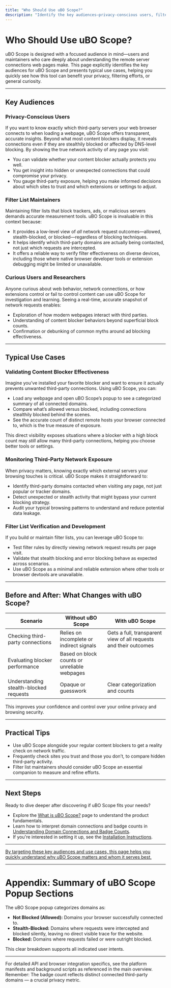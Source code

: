```yaml
---
title: "Who Should Use uBO Scope?"
description: "Identify the key audiences—privacy-conscious users, filter list maintainers, and anyone curious about network requests—and see typical use cases for uBO Scope, including validating blocker effectiveness or monitoring third-party network exposure."
---
```


# Who Should Use uBO Scope?

uBO Scope is designed with a focused audience in mind—users and maintainers who care deeply about understanding the remote server connections web pages make. This page explicitly identifies the key audiences for uBO Scope and presents typical use cases, helping you quickly see how this tool can benefit your privacy, filtering efforts, or general curiosity.

---

## Key Audiences

### Privacy-Conscious Users
If you want to know exactly which third-party servers your web browser connects to when loading a webpage, uBO Scope offers transparent, accurate insights. Beyond what most content blockers display, it reveals connections even if they are stealthily blocked or affected by DNS-level blocking. By showing the true network activity of any page you visit:

- You can validate whether your content blocker actually protects you well.
- You get insight into hidden or unexpected connections that could compromise your privacy.
- You gauge third-party exposure, helping you make informed decisions about which sites to trust and which extensions or settings to adjust.

### Filter List Maintainers
Maintaining filter lists that block trackers, ads, or malicious servers demands accurate measurement tools. uBO Scope is invaluable in this context because:

- It provides a low-level view of *all* network request outcomes—allowed, stealth-blocked, or blocked—regardless of blocking techniques.
- It helps identify which third-party domains are actually being contacted, not just which requests are intercepted.
- It offers a reliable way to verify filter effectiveness on diverse devices, including those where native browser developer tools or extension debugging might be limited or unavailable.

### Curious Users and Researchers
Anyone curious about web behavior, network connections, or how extensions control or fail to control content can use uBO Scope for investigation and learning. Seeing a real-time, accurate snapshot of network requests enables:

- Exploration of how modern webpages interact with third parties.
- Understanding of content blocker behaviors beyond superficial block counts.
- Confirmation or debunking of common myths around ad blocking effectiveness.

---

## Typical Use Cases

### Validating Content Blocker Effectiveness
Imagine you’ve installed your favorite blocker and want to ensure it actually prevents unwanted third-party connections. Using uBO Scope, you can:

- Load any webpage and open uBO Scope’s popup to see a categorized summary of all connected domains.
- Compare what’s allowed versus blocked, including connections stealthily blocked behind the scenes.
- See the accurate count of distinct remote hosts your browser connected to, which is the true measure of exposure.

This direct visibility exposes situations where a blocker with a high block count may *still* allow many third-party connections, helping you choose better tools or settings.

### Monitoring Third-Party Network Exposure
When privacy matters, knowing exactly which external servers your browsing touches is critical. uBO Scope makes it straightforward to:

- Identify third-party domains contacted when visiting any page, not just popular or tracker domains.
- Detect unexpected or stealth activity that might bypass your current blocking strategy.
- Audit your typical browsing patterns to understand and reduce potential data leakage.

### Filter List Verification and Development
If you build or maintain filter lists, you can leverage uBO Scope to:

- Test filter rules by directly viewing network request results per page visit.
- Validate that stealth blocking and error blocking behave as expected across scenarios.
- Use uBO Scope as a minimal and reliable extension where other tools or browser devtools are unavailable.

---

## Before and After: What Changes with uBO Scope?

| Scenario | Without uBO Scope | With uBO Scope |
|----------|------------------|----------------|
| Checking third-party connections | Relies on incomplete or indirect signals | Gets a full, transparent view of all requests and their outcomes
| Evaluating blocker performance | Based on block counts or unreliable webpages
| Understanding stealth-blocked requests | Opaque or guesswork | Clear categorization and counts

This improves your confidence and control over your online privacy and browsing security.

---

## Practical Tips

- Use uBO Scope alongside your regular content blockers to get a reality check on network traffic.
- Frequently check sites you trust and those you don’t, to compare hidden third-party activity.
- Filter list maintainers should consider uBO Scope an essential companion to measure and refine efforts.

---

## Next Steps

Ready to dive deeper after discovering if uBO Scope fits your needs?

- Explore the [What is uBO Scope?](./product-overview) page to understand the product fundamentals.
- Learn how to interpret domain connections and badge counts in [Understanding Domain Connections and Badge Counts](../../guides/interpreting-results/understanding-domain-connections).
- If you're interested in setting it up, see the [Installation Instructions](../../getting-started/essential-setup-guide/installation-instructions).

---

<u>By targeting these key audiences and use cases, this page helps you quickly understand why uBO Scope matters and whom it serves best.</u>

---

# Appendix: Summary of uBO Scope Popup Sections

The uBO Scope popup categorizes domains as:

- **Not Blocked (Allowed):** Domains your browser successfully connected to.
- **Stealth-Blocked:** Domains where requests were intercepted and blocked silently, leaving no direct visible trace for the website.
- **Blocked:** Domains where requests failed or were outright blocked.

This clear breakdown supports all indicated user intents.


---

<Info>
For detailed API and browser integration specifics, see the platform manifests and background scripts as referenced in the main overview.
</Info>

<Check>
Remember: The badge count reflects distinct connected third-party domains — a crucial privacy metric.
</Check>
